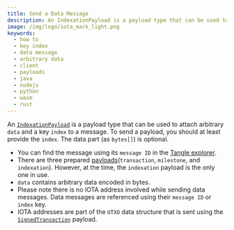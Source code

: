 ```yaml
---
title: Send a Data Message
description: An IndexationPayload is a payload type that can be used to attach arbitrary data and a key index to a message.
image: /img/logo/iota_mark_light.png
keywords:
  - how to
  - key index
  - data message
  - arbitrary data
  - client
  - payloads
  - java
  - nodejs
  - python
  - wasm
  - rust
---
```



An [`IndexationPayload`](../explanations/messages_payloads_and_transactions.md#indexationpayload) is a payload type that can be used to attach arbitrary `data`
and a key `index` to a message. To send a payload, you should at least provide the `index`. The data part
(as `bytes[]`) is optional.

<Tabs groupId="language">
  <TabItem value='java' label='Java'>
    <JavaDataMessage />
  </TabItem>
  <TabItem value='nodejs' label='Nodejs'>
    <NodejsGetDataMessage />
  </TabItem>
  <TabItem value='python' label='Python'>
    <PythonGetDataMessage />
  </TabItem>
  <TabItem value='rust' label='Rust'>
    <RustGetDataMessage />
  </TabItem>
  <TabItem value='wasm' label='Wasm'>
    <WasmGetDataMessage />
  </TabItem>
</Tabs>

- You can find the message using its `message ID` in the
  [Tangle explorer](https://explorer.iota.org/devnet/message/8d4fa37be3c00691131c2c3e03e7b8b956c9118a2ce4be3a8597d51d82ed2de9).
- There are three prepared [payloads](../explanations/messages_payloads_and_transactions.md#corepayloads)(`transaction`, `milestone`, and `indexation`). However, at the time, the `indexation`
  payload is the only one in use.
- `data` contains arbitrary data encoded in bytes.
- Please note there is no IOTA address involved while sending data messages. Data messages are referenced using their
  `message ID` or `index` key.
- IOTA addresses are part of the `UTXO` data structure that is sent using the [`SignedTransaction`](./../explanations/messages_payloads_and_transactions.md#signedtransaction)
  payload.
